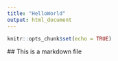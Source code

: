 ```yaml
---
title: "HelloWorld"
output: html_document
---
```


```r
knitr::opts_chunk$set(echo = TRUE)
```
 ## This is a markdown file